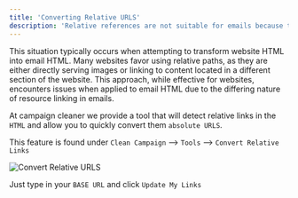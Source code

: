 ```yaml
---
title: 'Converting Relative URLS'
description: 'Relative references are not suitable for emails because the absolute path will be of the URL where the email is opened. Not the absolute path of where image is stored.'
---
```

This situation typically occurs when attempting to transform website HTML into email HTML. Many websites favor using relative paths, as they are either directly serving images or linking to content located in a different section of the website. This approach, while effective for websites, encounters issues when applied to email HTML due to the differing nature of resource linking in emails. 

At campaign cleaner we provide a tool that will detect relative links in the `HTML` and allow you to quickly convert them `absolute URLS`. 

This feature is found under `Clean Campaign` --> `Tools` --> `Convert Relative Links`

![Convert Relative URLS](/images/convert-relative-links.png)

Just type in your `BASE URL` and click `Update My Links`
